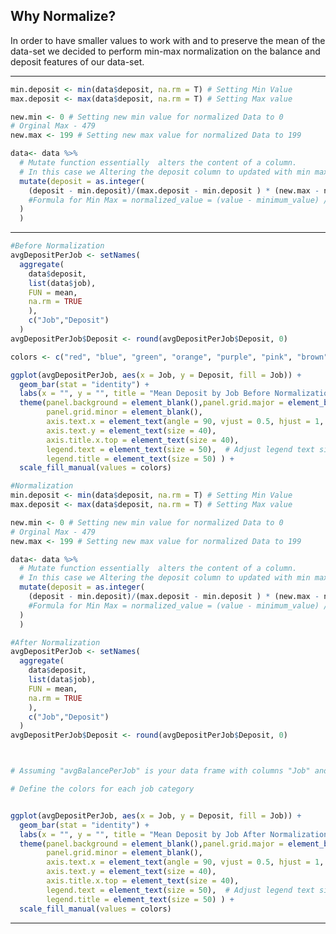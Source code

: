 ## Why Normalize?

In order to have smaller values to work with and to preserve the mean of the data-set we decided to perform min-max normalization on the balance and deposit features of our data-set.

------------------------------------------------------------------------

```r

min.deposit <- min(data$deposit, na.rm = T) # Setting Min Value
max.deposit <- max(data$deposit, na.rm = T) # Setting Max value

new.min <- 0 # Setting new min value for normalized Data to 0
# Orginal Max - 479
new.max <- 199 # Setting new max value for normalized Data to 199

data<- data %>% 
  # Mutate function essentially  alters the content of a column.
  # In this case we Altering the deposit column to updated with min max normalized values 
  mutate(deposit = as.integer(
    (deposit - min.deposit)/(max.deposit - min.deposit ) * (new.max - new.min) + new.min
    #Formula for Min Max = normalized_value = (value - minimum_value) / (maximum_value - minimum_value) * (new_max - new_min) + new_min
  )
  )

```

------------------------------------------------------------------------

```r
#Before Normalization
avgDepositPerJob <- setNames(
  aggregate(
    data$deposit, 
    list(data$job), 
    FUN = mean, 
    na.rm = TRUE
    ),
    c("Job","Deposit")
  )
avgDepositPerJob$Deposit <- round(avgDepositPerJob$Deposit, 0)

colors <- c("red", "blue", "green", "orange", "purple", "pink", "brown", "gray", "yellow", "cyan", "magenta", "darkgreen", "darkblue", "darkred")

ggplot(avgDepositPerJob, aes(x = Job, y = Deposit, fill = Job)) +
  geom_bar(stat = "identity") +
  labs(x = "", y = "", title = "Mean Deposit by Job Before Normalization") +
  theme(panel.background = element_blank(),panel.grid.major = element_blank(),
        panel.grid.minor = element_blank(),
        axis.text.x = element_text(angle = 90, vjust = 0.5, hjust = 1, size = 40),
        axis.text.y = element_text(size = 40),
        axis.title.x.top = element_text(size = 40),
        legend.text = element_text(size = 50),  # Adjust legend text size
        legend.title = element_text(size = 50) ) +
  scale_fill_manual(values = colors)

#Normalization
min.deposit <- min(data$deposit, na.rm = T) # Setting Min Value
max.deposit <- max(data$deposit, na.rm = T) # Setting Max value

new.min <- 0 # Setting new min value for normalized Data to 0
# Orginal Max - 479
new.max <- 199 # Setting new max value for normalized Data to 199

data<- data %>% 
  # Mutate function essentially  alters the content of a column.
  # In this case we Altering the deposit column to updated with min max normalized values 
  mutate(deposit = as.integer(
    (deposit - min.deposit)/(max.deposit - min.deposit ) * (new.max - new.min) + new.min
    #Formula for Min Max = normalized_value = (value - minimum_value) / (maximum_value - minimum_value) * (new_max - new_min) + new_min
  )
  )

#After Normalization
avgDepositPerJob <- setNames(
  aggregate(
    data$deposit, 
    list(data$job), 
    FUN = mean, 
    na.rm = TRUE
    ),
    c("Job","Deposit")
  )
avgDepositPerJob$Deposit <- round(avgDepositPerJob$Deposit, 0)



# Assuming "avgBalancePerJob" is your data frame with columns "Job" and "Balance"

# Define the colors for each job category


ggplot(avgDepositPerJob, aes(x = Job, y = Deposit, fill = Job)) +
  geom_bar(stat = "identity") +
  labs(x = "", y = "", title = "Mean Deposit by Job After Normalization") +
  theme(panel.background = element_blank(),panel.grid.major = element_blank(),
        panel.grid.minor = element_blank(),
        axis.text.x = element_text(angle = 90, vjust = 0.5, hjust = 1, size = 40),
        axis.text.y = element_text(size = 40),
        axis.title.x.top = element_text(size = 40),
        legend.text = element_text(size = 50),  # Adjust legend text size
        legend.title = element_text(size = 50) ) +
  scale_fill_manual(values = colors)

```

------------------------------------------------------------------------
